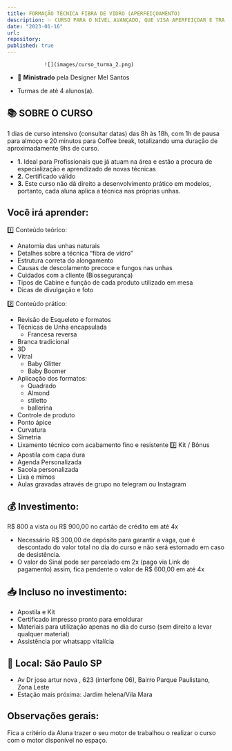 ```yaml
---
title: FORMAÇÃO TÉCNICA FIBRA DE VIDRO (APERFEIÇOAMENTO) 
description: ✨ CURSO PARA O NÍVEL AVANÇADO, QUE VISA APERFEIÇOAR E TRAZER NOVAS TÉCNICAS PARA PROFISSIONAIS QUE JÁ ATUAM NA ÁREA
date: "2023-01-16"
url:
repository:
published: true
---
```

                ![](images/curso_turma_2.png)
- 📝 **Ministrado** pela Designer Mel Santos 

- Turmas de até 4 alunos(a).

## 📚 SOBRE O CURSO

1 dias de curso intensivo (consultar datas) das 8h às 18h, com 1h de pausa para almoço e 20 minutos para Coffee break, totalizando uma duração de aproximadamente 9hs de curso.

- **1.** Ideal para Profissionais que já atuam na área e estão a procura de especialização e aprendizado de novas técnicas
- **2.** Certificado válido 
- **3.** Este curso não dá direito a desenvolvimento prático em modelos, portanto, cada aluna aplica a técnica nas próprias unhas.

## Você irá aprender:

1️⃣ Conteúdo teórico:

- Anatomia das unhas naturais
- Detalhes sobre a técnica “fibra de vidro”
- Estrutura correta do alongamento 
- Causas de descolamento precoce e fungos nas unhas
- Cuidados com a cliente (Biossegurança)
- Tipos de Cabine e função de cada produto utilizado em mesa
- Dicas de divulgação e foto


2️⃣ Conteúdo prático:
- Revisão de Esqueleto e formatos
- Técnicas de Unha encapsulada
    -	Francesa reversa
- Branca tradicional
- 3D
- Vitral
    -	Baby Glitter
    -	Baby Boomer
- Aplicação dos formatos:
    -	Quadrado
    -	 Almond
    -	 stiletto 
    -	 ballerina 
- Controle de produto
- Ponto ápice
- Curvatura
- Simetria
- Lixamento técnico com acabamento fino e resistente
3️⃣   Kit / Bônus
- Apostila com capa dura
- Agenda Personalizada 
- Sacola personalizada
- Lixa e mimos
- Aulas gravadas através de grupo no telegram ou Instagram 


## 💰 Investimento:

R$ 800 a vista ou R$ 900,00 no cartão de crédito em até 4x
- Necessário R$ 300,00 de depósito para garantir a vaga, que é descontado do valor total no dia do curso e não será estornado em caso de desistência.
- O valor do Sinal pode ser parcelado em 2x (pago via Link de pagamento) assim, fica pendente o valor de R$ 600,00 em até 4x

## 📥 Incluso no investimento:

- Apostila e Kit
- Certificado impresso pronto para emoldurar
- Materiais para utilização apenas no dia do curso (sem direito a levar qualquer material) 
- Assistência por whatsapp vitalícia

## 📍 Local: São Paulo SP
* Av Dr jose artur nova , 623 (interfone 06), Bairro Parque Paulistano, Zona Leste
* Estação mais próxima: Jardim helena/Vila Mara

## Observações gerais: 
Fica a critério da Aluna trazer o seu motor de trabalhou o realizar o curso com o motor disponível no espaço.